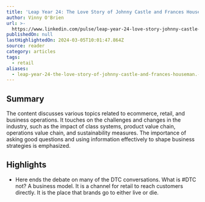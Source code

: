 ```yaml
---
title: 'Leap Year 24: The Love Story of Johnny Castle and Frances Houseman. IYKYK.'
author: Vinny O'Brien
url: >-
  https://www.linkedin.com/pulse/leap-year-24-love-story-johnny-castle-frances-houseman-vinny-o-brien-ic9ie/?midToken=AQGp89vrfZliAg&midSig=3Z-oHyxszyHb81&trk=eml-email_series_follow_newsletter_01-newsletter_hero_banner-0-open_on_linkedin_cta&trkEmail=eml-email_series_follow_newsletter_01-newsletter_hero_banner-0-open_on_linkedin_cta-null-7e1yqy~lt799c4i~eu-null-null&eid=7e1yqy-lt799c4i-eu&otpToken=MTYwMTE4ZTgxNDI3Y2NjMGIyMjQwNGVkNDYxN2U1YjU4ZGM3ZDQ0ODlhYWI4NzYxNzNjNzAwNmU0YTU5NTVmNGYyZGNkZmUzNTVlNWVmZmI2MDllZDUxYzQyYjFhM2UxMGIyNTYyMzdlZDhlMjdmZjVkZDNiZSwxLDE%3D
publishedOn: null
lastHighlightedOn: 2024-03-05T10:01:47.864Z
source: reader
category: articles
tags:
  - retail
aliases:
  - leap-year-24-the-love-story-of-johnny-castle-and-frances-houseman.-iykyk.
---
```

## Summary

The content discusses various topics related to ecommerce, retail, and business operations. It touches on the challenges and changes in the industry, such as the impact of class systems, product value chain, operations value chain, and sustainability measures. The importance of asking good questions and using information effectively to shape business strategies is emphasized.

## Highlights
- Here ends the debate on many of the DTC conversations. What is #DTC not? A business model. It is a channel for retail to reach customers directly. It is the place that brands go to either live or die.
